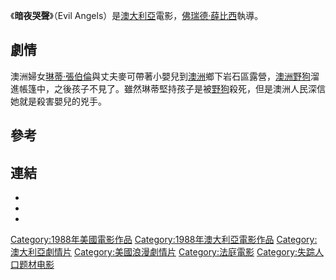 {{Infobox film
| name           = 暗夜哭聲
| image          = <!-- 檔案不存在 A Cry in the Dark，可從英文維基百科取得 -->
| caption        = Theatrical release poster
| director       = [[佛瑞德·薛比西|佛瑞德·薛比西]]
| producer       = [[Menahem_Golan|Menahem Golan]]<br>[[Yoram_Globus|Yoram Globus]]<br>[[Verity_Lambert|Verity Lambert]]
| screenplay     = Robert Caswell<br>Fred Schepisi
| based on       = {{Based on|''Evil Angels''|John Bryson}}
| starring       = [[梅莉·史翠普|梅莉·史翠普]]<br>[[山姆·尼爾|山姆·尼爾]]
| music          = [[Bruce_Smeaton|Bruce Smeaton]]
| cinematography = Ian Baker
| editing        = [[Jill_Bilcock|Jill Bilcock]]
| distributor    = [[Warner_Bros.|Warner Bros.]] (US)<br>[[Golan-Globus|Cannon Films]] (International)
| released       = {{Film date|df=y|1988|11|4|Australia|1988|11|11|United States}}
| runtime        = 121 minutes
| country        = 澳大利亞<br />美國
| language       = 英語
| budget         = $15,000,000<ref>NEXT YEAR'S 10 BEST FILMS By Garry Maddox 13 July 1987 Sydney Morning Herald p 16</ref>
| gross          = $6,908,797 (United States)<ref>[http://boxofficemojo.com/movies/?id=cryinthedark.htm Box Office Information for ''A Cry in the Dark.''] [[Box_Office_Mojo|Box Office Mojo]]. Retrieved 14 April 2012</ref>
}}

《'''暗夜哭聲'''》（Evil Angels）是[[澳大利亞|澳大利亞]]電影，[[佛瑞德·薛比西|佛瑞德·薛比西]]執導。

==劇情==
澳洲婦女[[琳蒂·張伯倫|琳蒂·張伯倫]]與丈夫麥可帶著小嬰兒到[[澳洲|澳洲]]鄉下岩石區露營，[[澳洲野狗|澳洲野狗]]溜進帳篷中，之後孩子不見了。雖然琳蒂堅持孩子是被[[野狗|野狗]]殺死，但是澳洲人民深信她就是殺害嬰兒的兇手。 

==參考==
{{reflist}}

==連結==
* {{IMDb title|0094924|Evil Angels}}
* {{Allmovie title|11693|A Cry in the Dark}}
* {{Rotten-tomatoes|cry_in_the_dark|A Cry in the Dark}}

[[Category:1988年美國電影作品|Category:1988年美國電影作品]]
[[Category:1988年澳大利亞電影作品|Category:1988年澳大利亞電影作品]]
[[Category:澳大利亞劇情片|Category:澳大利亞劇情片]]
[[Category:美國浪漫劇情片|Category:美國浪漫劇情片]]
[[Category:法庭電影|Category:法庭電影]]
[[Category:失踪人口题材电影|Category:失踪人口题材电影]]
